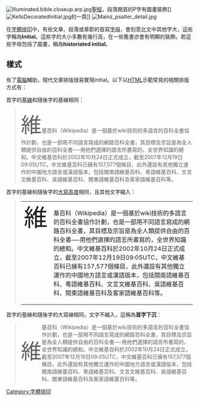 [[File:Illuminated.bible.closeup.arp.jpg|thumb]][[聖經|聖經]]，段落開首的P字有圖畫裝飾]]
[[File:KellsDecoratedInitial.jpg|thumb]]的一頁]]
[[File:Mainz_psalter_detail.jpg|thumb]]

在[[字体排印学|字體排印]]中，有些文章、段落或章節的首寫[[字母|字母]]，會刻意比文中其他字大，這些字稱為'''Initial'''。這些字的大小多數有幾行高，在一些舊書亦會有明顯的裝飾。若這些字母包括了圖畫，稱為'''historiated initial'''。

==樣式==
有了[[電腦|電腦]]輔助，現代文章排版很易實現initial。以下以[[HTML|HTML]]示範常見的相關排版方式有：

首字的[[基線|基線]]和隨後字的基線相同：
<blockquote><span style="font-size: 400%; font-family: serif; vertical-align: baseline">維</span>基百科（Wikipedia）是一個基於wiki技術的多語言的百科全書協作計劃，也是一部用不同語言寫成的網路百科全書，其目標及宗旨是為全人類提供自由的百科全書──用他們選擇的語言所書寫的，全世界知識的總和。中文維基百科於2002年10月24日正式成立，截至2007年12月19日09:05UTC，中文維基百科已擁有157,577個條目，此外還設有其他獨立運作的中國地方語言或漢語版本，包括閩南語維基百科、粵語維基百科、文言文維基百科、吳語維基百科、閩東語維基百科及客家語維基百科等。</blockquote>

首字的基線和隨後字的[[大寫高度|大寫高度]]相同，且其他文字縮入：
<blockquote>		 
{| cellspacing="0" cellpadding="0" border="0"
|- valign="top"
| style="vertical-align: text-top" | <span style="font-size: 400%; line-height: 25%; vertical-align: top; font-family: serif">維</span> 	 
| style="vertical-align: text-top" |基百科（Wikipedia）是一個基於wiki技術的多語言的百科全書協作計劃，也是一部用不同語言寫成的網路百科全書，其目標及宗旨是為全人類提供自由的百科全書──用他們選擇的語言所書寫的，全世界知識的總和。中文維基百科於2002年10月24日正式成立，截至2007年12月19日09:05UTC，中文維基百科已擁有157,577個條目，此外還設有其他獨立運作的中國地方語言或漢語版本，包括閩南語維基百科、粵語維基百科、文言文維基百科、吳語維基百科、閩東語維基百科及客家語維基百科等。
|}
</blockquote>

首字的基線和隨後字的大寫線相同，文字不縮入，這稱為'''首字下沉'''：
<blockquote><div style="font-size: 400%; line-height: 75%; float: left; font-family: serif">維</div>基百科（Wikipedia）是一個基於wiki技術的多語言的百科全書協作計劃，也是一部用不同語言寫成的網路百科全書，其目標及宗旨是為全人類提供自由的百科全書──用他們選擇的語言所書寫的，全世界知識的總和。中文維基百科於2002年10月24日正式成立，截至2007年12月19日09:05UTC，中文維基百科已擁有157,577個條目，此外還設有其他獨立運作的中國地方語言或漢語版本，包括閩南語維基百科、粵語維基百科、文言文維基百科、吳語維基百科、閩東語維基百科及客家語維基百科等。</blockquote>

{{印刷术语}}
[[Category:字體排印|Category:字體排印]]